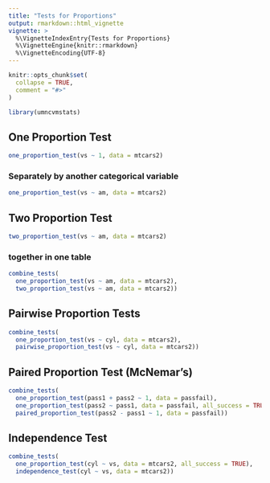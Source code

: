 ```yaml
---
title: "Tests for Proportions"
output: rmarkdown::html_vignette
vignette: >
  %\VignetteIndexEntry{Tests for Proportions}
  %\VignetteEngine{knitr::rmarkdown}
  %\VignetteEncoding{UTF-8}
---
```


```r
knitr::opts_chunk$set(
  collapse = TRUE,
  comment = "#>"
)
```

```r
library(umncvmstats)
```

## One Proportion Test
```r
one_proportion_test(vs ~ 1, data = mtcars2)
```

### Separately by another categorical variable
```r
one_proportion_test(vs ~ am, data = mtcars2)
```

## Two Proportion Test
```r
two_proportion_test(vs ~ am, data = mtcars2)
```

### together in one table
```r
combine_tests(
  one_proportion_test(vs ~ am, data = mtcars2),
  two_proportion_test(vs ~ am, data = mtcars2))
```

## Pairwise Proportion Tests
```r
combine_tests(
  one_proportion_test(vs ~ cyl, data = mtcars2),
  pairwise_proportion_test(vs ~ cyl, data = mtcars2))
```

## Paired Proportion Test (McNemar's)
```r
combine_tests(
  one_proportion_test(pass1 + pass2 ~ 1, data = passfail),
  one_proportion_test(pass2 ~ pass1, data = passfail, all_success = TRUE),
  paired_proportion_test(pass2 - pass1 ~ 1, data = passfail))
```

## Independence Test
```r
combine_tests(
  one_proportion_test(cyl ~ vs, data = mtcars2, all_success = TRUE),
  independence_test(cyl ~ vs, data = mtcars2))
```
